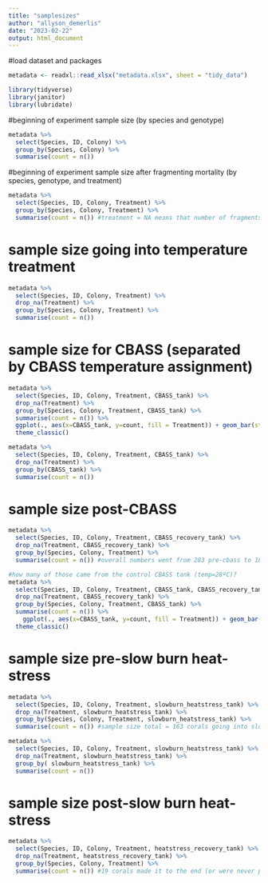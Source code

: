 ```yaml
---
title: "samplesizes"
author: "allyson_demerlis"
date: "2023-02-22"
output: html_document
---
```

#load dataset and packages
```r
metadata <- readxl::read_xlsx("metadata.xlsx", sheet = "tidy_data")

library(tidyverse)
library(janitor)
library(lubridate)
```

#beginning of experiment sample size (by species and genotype)
```r
metadata %>% 
  select(Species, ID, Colony) %>% 
  group_by(Species, Colony) %>% 
  summarise(count = n())
```
#beginning of experiment sample size after fragmenting mortality (by species, genotype, and treatment)
```r
metadata %>% 
  select(Species, ID, Colony, Treatment) %>% 
  group_by(Species, Colony, Treatment) %>% 
  summarise(count = n()) #treatment = NA means that number of fragments died before getting treatment assignment
```

# sample size going into temperature treatment
```r
metadata %>% 
  select(Species, ID, Colony, Treatment) %>% 
  drop_na(Treatment) %>% 
  group_by(Species, Colony, Treatment) %>% 
  summarise(count = n()) 
```

# sample size for CBASS (separated by CBASS temperature assignment)
```r
metadata %>% 
  select(Species, ID, Colony, Treatment, CBASS_tank) %>% 
  drop_na(Treatment) %>% 
  group_by(Species, Colony, Treatment, CBASS_tank) %>% 
  summarise(count = n()) %>% 
  ggplot(., aes(x=CBASS_tank, y=count, fill = Treatment)) + geom_bar(stat="identity") + facet_wrap(~Species + Colony) + scale_fill_manual(labels=c("Control", "Variable"), values = c( "#60DBDB", "#F54A34")) +
  theme_classic()

metadata %>% 
  select(Species, ID, Colony, Treatment, CBASS_tank) %>% 
  drop_na(Treatment) %>% 
  group_by(CBASS_tank) %>% 
  summarise(count = n())
```


# sample size post-CBASS
```r
metadata %>% 
  select(Species, ID, Colony, Treatment, CBASS_recovery_tank) %>% 
  drop_na(Treatment, CBASS_recovery_tank) %>% 
  group_by(Species, Colony, Treatment) %>% 
  summarise(count = n()) #overall numbers went from 283 pre-cbass to 183 post-cbass

#how many of those came from the control CBASS tank (temp=28ºC)?
metadata %>% 
  select(Species, ID, Colony, Treatment, CBASS_tank, CBASS_recovery_tank) %>% 
  drop_na(Treatment, CBASS_recovery_tank) %>% 
  group_by(Species, Colony, Treatment, CBASS_tank) %>% 
  summarise(count = n()) %>% 
    ggplot(., aes(x=CBASS_tank, y=count, fill = Treatment)) + geom_bar(stat="identity") + facet_wrap(~Species + Colony) + scale_fill_manual(labels=c("Control", "Variable"), values = c( "#60DBDB", "#F54A34")) +
  theme_classic()
```

# sample size pre-slow burn heat-stress
```r
metadata %>% 
  select(Species, ID, Colony, Treatment, slowburn_heatstress_tank) %>% 
  drop_na(Treatment, slowburn_heatstress_tank) %>% 
  group_by(Species, Colony, Treatment, slowburn_heatstress_tank) %>% 
  summarise(count = n()) #sample size total = 163 corals going into slow burn (lost 20 more corals due to CBASS stress)

metadata %>% 
  select(Species, ID, Colony, Treatment, slowburn_heatstress_tank) %>% 
  drop_na(Treatment, slowburn_heatstress_tank) %>% 
  group_by( slowburn_heatstress_tank) %>% 
  summarise(count = n())
```
# sample size post-slow burn heat-stress
```r
metadata %>% 
  select(Species, ID, Colony, Treatment, heatstress_recovery_tank) %>% 
  drop_na(Treatment, heatstress_recovery_tank) %>% 
  group_by(Species, Colony, Treatment) %>% 
  summarise(count = n()) #19 corals made it to the end (or were never put in the slow burn because they weren't ready for it)
```




